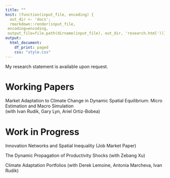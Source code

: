 ---
title: ""
knit: (function(input_file, encoding) {
  out_dir <- 'docs';
  rmarkdown::render(input_file,
 encoding=encoding,
 output_file=file.path(dirname(input_file), out_dir, 'research.html'))})
output:
  html_document:
    df_print: paged
    css: "style.css"
---

<left>

My research statement is available upon request. 

# Working Papers

Market Adaptation to Climate Change in Dynamic Spatial Equilibrium: Micro Estimation and Macro Simulation  
(with Ivan Rudik, Gary Lyn, Ariel Ortiz-Bobea)

# Work in Progress

Innovation Networks and Spatial Inequality (Job Market Paper)

The Dynamic Propagation of Productivity Shocks (with Zebang Xu)

Climate Adaptation Portfolios (with Derek Lemoine, Antonia Marcheva, Ivan Rudik)



